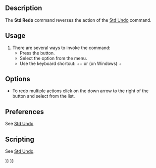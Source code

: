 <languages/>

{{Docnav
|[[Std_Undo|Undo]]
|[[Std_Cut|Cut]]
|[[Std_Edit_Menu|Std Edit Menu]]
|IconL=Std_Undo.svg
|IconR=Std_Cut.svg
|IconC=Freecad.svg
}}

{{GuiCommand
|Name=Std Redo
|MenuLocation=Edit → Redo
|Workbenches=All
|Shortcut={{KEY|Ctrl}}+{{KEY|Shift}}+{{KEY|Z}} or {{KEY|Ctrl}}+{{KEY|Y}}
|SeeAlso=[[Std_Undo|Std Undo]]
}}

==Description== 

The '''Std Redo''' command reverses the action of the [[Std_Undo|Std Undo]] command.

==Usage==

# There are several ways to invoke the command:
#* Press the {{Button|[[Image:Std_Redo.svg|16px]] [[Std_Redo|Redo]]}} button.
#* Select the {{MenuCommand|Edit → [[Image:Std_Redo.svg|16px]] Redo}} option from the menu.
#* Use the keyboard shortcut: {{KEY|Ctrl}}+{{KEY|Shift}}+{{KEY|Z}} or (on Windows) {{KEY|Ctrl}}+{{KEY|Y}}

==Options==

* To redo multiple actions click on the down arrow to the right of the {{Button|[[Image:Std_Redo.svg|16px]] [[Std_Redo|Redo]]}} button and select from the list.

==Preferences==

See [[Std_Undo#Preferences|Std Undo]].

==Scripting==

See [[Std_Undo#Scripting|Std Undo]].


{{Docnav
|[[Std_Undo|Undo]]
|[[Std_Cut|Cut]]
|[[Std_Edit_Menu|Std Edit Menu]]
|IconL=Std_Undo.svg
|IconR=Std_Cut.svg
|IconC=Freecad.svg
}}

{{Std_Base_navi{{#translation:}}}}
{{Userdocnavi{{#translation:}}}}